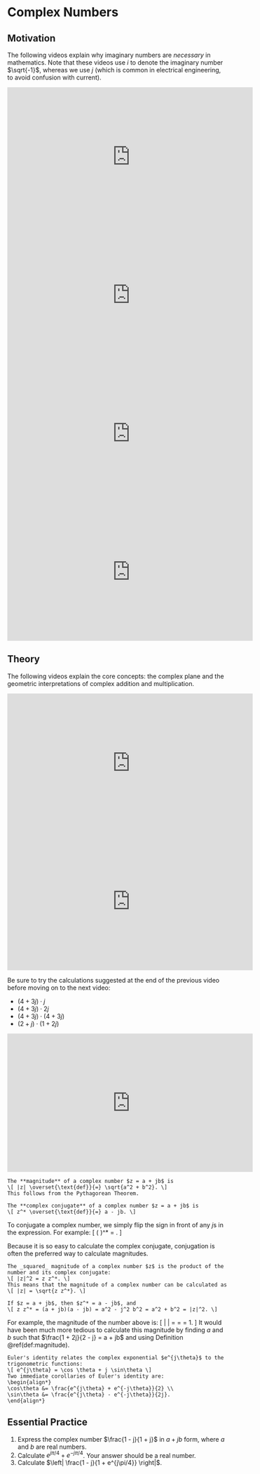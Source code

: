 # Complex Numbers {#complex}

## Motivation {-}

The following videos explain why imaginary numbers are _necessary_ in mathematics. Note that these videos 
use $i$ to denote the imaginary number $\sqrt{-1}$, whereas we use $j$ (which is common in electrical engineering, 
to avoid confusion with current).

<iframe width="560" height="315" src="https://www.youtube.com/embed/T647CGsuOVU" frameborder="0" allow="accelerometer; autoplay; encrypted-media; gyroscope; picture-in-picture" allowfullscreen></iframe>

<iframe width="560" height="315" src="https://www.youtube.com/embed/2HrSG0fdxLY" frameborder="0" allow="accelerometer; autoplay; encrypted-media; gyroscope; picture-in-picture" allowfullscreen></iframe>

<iframe width="560" height="315" src="https://www.youtube.com/embed/N9QOLrfcKNc" frameborder="0" allow="accelerometer; autoplay; encrypted-media; gyroscope; picture-in-picture" allowfullscreen></iframe>

<iframe width="560" height="315" src="https://www.youtube.com/embed/DThAoT3q2V4" frameborder="0" allow="accelerometer; autoplay; encrypted-media; gyroscope; picture-in-picture" allowfullscreen></iframe>

## Theory {-}

The following videos explain the core concepts: the complex plane and the geometric interpretations of 
complex addition and multiplication.

<iframe width="560" height="315" src="https://www.youtube.com/embed/65wYmy8Pf-Y" frameborder="0" allow="accelerometer; autoplay; encrypted-media; gyroscope; picture-in-picture" allowfullscreen></iframe>

<iframe width="560" height="315" src="https://www.youtube.com/embed/z5IG_6_zPDo" frameborder="0" allow="accelerometer; autoplay; encrypted-media; gyroscope; picture-in-picture" allowfullscreen></iframe>

Be sure to try the calculations suggested at the end of the previous video before moving on to the next video:

- $(4 + 3j) \cdot j$
- $(4 + 3j) \cdot 2j$
- $(4 + 3j) \cdot (4 + 3j)$
- $(2 + j) \cdot (1 + 2j)$

<iframe width="560" height="315" src="https://www.youtube.com/embed/YHvR8siIiD0" frameborder="0" allow="accelerometer; autoplay; encrypted-media; gyroscope; picture-in-picture" allowfullscreen></iframe>

```definition
The **magnitude** of a complex number $z = a + jb$ is 
\[ |z| \overset{\text{def}}{=} \sqrt{a^2 + b^2}. \]
This follows from the Pythagorean Theorem.
```

```definition
The **complex conjugate** of a complex number $z = a + jb$ is 
\[ z^* \overset{\text{def}}{=} a - jb. \]
```

To conjugate a complex number, we simply flip the sign in front of any $j$s in the expression. For example:
\[ \left(\frac{1 + 2j}{2 - j} \right)^* = \frac{1 - 2j}{2 + j}.  \]

Because it is so easy to calculate the complex conjugate, conjugation is often the preferred way to 
calculate magnitudes.

```theorem
The _squared_ magnitude of a complex number $z$ is the product of the number and its complex conjugate:
\[ |z|^2 = z z^*. \]
This means that the magnitude of a complex number can be calculated as 
\[ |z| = \sqrt{z z^*}. \]
```

```proof
If $z = a + jb$, then $z^* = a - jb$, and 
\[ z z^* = (a + jb)(a - jb) = a^2 - j^2 b^2 = a^2 + b^2 = |z|^2. \]
```

For example, the magnitude of the number above is:
\[ \left|\frac{1 + 2j}{2 - j} \right| = \sqrt{\frac{1 + 2j}{2 - j} \cdot \frac{1 - 2j}{2 + j}} = \sqrt{\frac{1 + 4}{4 + 1}} = 1. \]
It would have been much more tedious to calculate this magnitude by finding $a$ and $b$ such that 
$\frac{1 + 2j}{2 - j} = a + jb$ and using Definition \@ref(def:magnitude).

```theorem
Euler's identity relates the complex exponential $e^{j\theta}$ to the trigonometric functions:
\[ e^{j\theta} = \cos \theta + j \sin\theta \]
Two immediate corollaries of Euler's identity are:
\begin{align*}
\cos\theta &= \frac{e^{j\theta} + e^{-j\theta}}{2} \\
\sin\theta &= \frac{e^{j\theta} - e^{-j\theta}}{2j}.
\end{align*}
```

## Essential Practice {-}

1. Express the complex number $\frac{1 - j}{1 + j}$ in $a + jb$ form, where $a$ and $b$ are real numbers.
2. Calculate $e^{j\pi/4} + e^{-j\pi/4}$. Your answer should be a real number.
3. Calculate $\left| \frac{1 - j}{1 + e^{j\pi/4}} \right|$.

    
